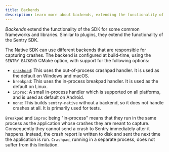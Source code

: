```yaml
---
title: Backends
description: Learn more about backends, extending the functionality of the Sentry SDK for crash reporting.
---
```


_Backends_ extend the functionality of the SDK for some common frameworks
and libraries. Similar to plugins, they extend the functionality of the Sentry
SDK.

The Native SDK can use different backends that are responsible for capturing
crashes. The backend is configured at build-time, using the `SENTRY_BACKEND`
CMake option, with support for the following options:

- [`crashpad`](crashpad/): This uses the out-of-process crashpad handler.
  It is used as the default on Windows and macOS.
- `breakpad`: This uses the in-process breakpad handler.
  It is used as the default on Linux.
- `inproc`: A small in-process handler which is supported on all platforms,
  and is used as default on Android.
- `none`: This builds `sentry-native` without a backend, so it does not handle
  crashes at all. It is primarily used for tests.

`Breakpad` and `inproc` being "in-process" means that they run in the same process
as the application whose crashes they are meant to capture. Consequently they cannot
send a crash to Sentry immediately after it happens. Instead, the crash report is
written to disk and sent the next time the application is run. `Crashpad`, running
in a separate process, does not suffer from this limitation.
